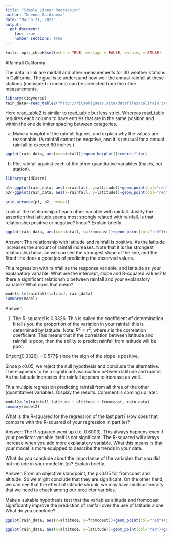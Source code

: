 ```yaml
---
title: "Simple Linear Regression"
author: "Nnenna Asidianya"
date: "March 21, 2022"
output: 
  pdf_document:
    toc: true
    number_sections: true
---
```


```r
knitr::opts_chunk$set(echo = TRUE, message = FALSE, warning = FALSE)
```


#Rainfall California

The data in link are rainfall and other measurements for 30 weather stations in California. The goal is to understand how well the annual rainfall at these stations (measured in inches) can be predicted from the other measurements.

```r
library(tidyverse)
rain_data<-read_table2("http://ritsokiguess.site/datafiles/calirain.txt")
```

Here read_table2 is similar to read_table but less strict. Whereas read_table requires each column to have entries that are in the same position and within the one delimiter spacing between categories. 

a) Make a boxplot of the rainfall figures, and explain why the values are reasonable. (A rainfall cannot be negative, and it is unusual for a annual rainfall to exceed 60 inches.) 


```r
ggplot(rain_data, aes(x=rainfall))+geom_boxplot()+coord_flip()
```

b) Plot rainfall against each of the other quantitative variables (that is, not station).

```r
library(gridExtra)

p1<-ggplot(rain_data, aes(x=rainfall, y=altitude))+geom_point(col="red")+geom_smooth(method="lm", se=F)
p2<-ggplot(rain_data, aes(x=rainfall, y=latitude))+geom_point(col="red")+geom_smooth(method="lm", se=F)

grid.arrange(p1, p2, nrow=1)


```


Look at the relationship of each other variable with rainfall. Justify the assertion that latitude seems most strongly related with rainfall. Is that relationship positive or negative? linear? Explain briefly.

```r
ggplot(rain_data, aes(x=rainfall, y=fromcoast))+geom_point(col="red")+geom_smooth(method="lm", se=F)

```

Answer: The relationship with latitude and rainfall is positive. As the latitude increases the amount of rainfall increases. Note that it is the strongest relationship because we can see the strongest slope of the line, and the fitted line does a good job of predicting the observed values. 

Fit a regression with rainfall as the response variable, and latitude as your explanatory variable. What are the intercept, slope and R-squared values? Is there a significant relationship between rainfall and your explanatory variable? What does that mean?

```r
model<-lm(rainfall~latitud, rain_data)
summary(model)
```
Answer: 

1) The R-squared is 0.3326. This is called the coefficient of determination. It tells you the proportion of the variation in your rainfall this is determined by latitude. Note: $R^2 = r^2$, where $r$ is the correlation coefficient. This means that if the correlation between latitude and rainfall is poor, then the ability to predict rainfall from latitude will be poor. 

$r\sqrt(0.3326) = 0.577$ since the sign of the slope is positive.  

Since p<0.05, we reject the null hypothesis and conclude the alternative. There appears to be a significant association between latitude and rainfall. As the latitude increases the rainfall appears to increase as well. 

Fit a multiple regression predicting rainfall from all three of the other (quantitative) variables. Display the results. Comment is coming up later.

```r
model2<-lm(rainfall~latitude + altitude + fromcoast, rain_data)
summary(model2)
```

What is the R-squared for the regression of the last part? How does that compare with the R-squared of your regression in part (e)?
 
Answer: The R-squared went up (i.e. 0.6003). This always happens even if your predictor variable itself is not significant. The R-squared will always increase when you add more explanatory variable. What this means is that your model is more equipped to describe the trends in your data. 

What do you conclude about the importance of the variables that you did not include in your model in (e)? Explain briefly.

Answer: From an objective standpoint, the p<0.05 for fromcoast and altitude. So we might conclude that they are significant. On the other hand, we can see that the effect of latitude shrunk, we may have multicollinearity that we need to check among our predictor varibles. 



Make a suitable hypothesis test that the variables altitude and fromcoast significantly improve the prediction of rainfall over the use of latitude alone. What do you conclude?

```r
ggplot(rain_data, aes(x=altitude, y=fromcoast))+geom_point(col="red")+geom_smooth(method="lm", se=F)

ggplot(rain_data, aes(x=altitude, y=latitude))+geom_point(col="red")+geom_smooth(method="lm", se=F)

```

